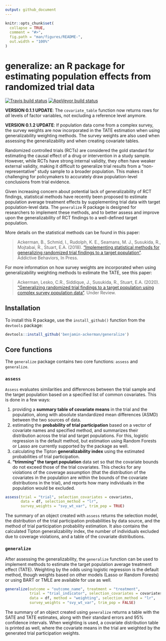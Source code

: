 ```yaml
---
output: github_document
---
```


<!-- README.md is generated from README.Rmd. Please edit that file -->

```r
knitr::opts_chunk$set(
  collapse = TRUE,
  comment = "#>",
  fig.path = "man/figures/README-",
  out.width = "100%"
)
```

# generalize: an R package for estimating population effects from randomized trial data

<!-- badges: start -->
[![Travis build status](https://travis-ci.com/benjamin-ackerman/generalize.svg?branch=master)](https://travis-ci.com/benjamin-ackerman/generalize)
[![AppVeyor build status](https://ci.appveyor.com/api/projects/status/github/benjamin-ackerman/generalize?branch=master&svg=true)](https://ci.appveyor.com/project/benjamin-ackerman/generalize)
<!-- badges: end -->

**VERSION 0.1.1 UPDATE**: The `covariate_table` function now returns rows for *all* levels of factor variables, not excluding a reference level anymore.

**VERSION 0.1.2 UPDATE**: If population data come from a complex survey, the survey weights are now incorporated in the TATE estimation when using generalizability weighting methods. The survey weights are also used when assessing the generalizability and when creating covariate tables.

Randomized controlled trials (RCTs) are considered the gold standard for estimating the causal effect of a drug or intervention in a study sample. However, while RCTs have strong internal validity, they often have weaker external validity, making it difficult to generalize trial results from a “non-representative” study sample to a broader population. This makes it challenging for policymakers to accurately draw population-level conclusions from trial evidence.

Given increasing concern about potential lack of generalizability of RCT findings, statistical methods have recently been proposed to estimate population average treatment effects by supplementing trial data with target population-level data. The `generalize` R package is designed for researchers to implement these methods, and to better assess and improve upon the generalizability of RCT findings to a well-defined target population.

More details on the statistical methods can be found in this paper:

> Ackerman, B., Schmid, I., Rudolph, K. E., Seamans, M. J., Susukida, R., Mojtabai, R., Stuart,
E.A. (2018). ["Implementing statistical methods for generalizing randomized trial findings to a target population"](https://www.sciencedirect.com/science/article/abs/pii/S0306460318312309?via%3Dihub). Addictive Behaviors, In Press. 

For more information on how survey weights are incorporated when using generalizability weighting methods to estimate the TATE, see this paper:

> Ackerman, Lesko, C.R., Siddique, J., Susukida, R., Stuart, E.A. (2020). ["Generalizing randomized trial findings to a target population using complex survey population data"](https://arxiv.org/abs/2003.07500). Under Review. 


## Installation
To install this R package, use the `install_github()` function from the `devtools` package:

```r
devtools::install_github('benjamin-ackerman/generalize')
```

## Core functions
The `generalize` package contains two core functions: `assess` and `generalize`.

### `assess`
`Assess` evaluates similarities and differences between the trial sample and the target population based on a specified list of common covariates.  This is done in a few ways: 

1. providing a **summary table of covariate means** in the trial and the population, along with absolute standardized mean differences (ASMD) between the two sources of data.
2. estimating the **probability of trial participation** based on a vector of covariate names and specified method, and summarizes their distribution across the trial and target populations.  For this, logistic regression is the default method, but estimation using Random Forests or Lasso are currently supported by the package as well.
3. calculating the Tipton **generalizability index** using the estimated probabilities of trial participation. 
4. **"trimming" the target population** data set so that the covariate bounds do not exceed those of the trial covariates.  This checks for any violations of the coverage assumption (that the distribution of the covariates in the population are within the bounds of the covariate distributions in the trial), and reports how many individuals in the population would be excluded.

```r
assess(trial = "trial", selection_covariates = covariates, 
       data = df, selection_method = "lr",
       survey_weights = "svy_wt_var", trim_pop = TRUE)
```

The summary of an object created with `assess` returns the selection model, the distribution of the trial participation probabilities by data source, and the method of trial participation probability estimation.  It also contains the calculated Tipton generalizability index, the number of individuals excluded due to coverage violations, and a table of the covariate distributions.

### `generalize`
After assessing the generalizability, the `generalize` function can be used to implement methods to estimate the target population average treatment effect (TATE).  Weighting by the odds using logistic regression is the default method, though weights based on other models (Lasso or Random Forests) or using BART or TMLE are available for use as well.

```r
generalize(outcome = "outcome_name", treatment = "treatment", 
           trial = "trial_indicator", selection_covariates = covariates, 
           data = df, method = "weighting", selection_method = "lr", 
           survey_weights = "svy_wt_var", trim_pop = FALSE)
```

The summary of an object created using `generalize` returns a table with the SATE and TATE estimates, along with their standard errors and 95% confidence intervals.  When weighting is used, a covariate distribution table is printed as well, where the covariate means in the trial are weighted by the generated trial participation weights.

